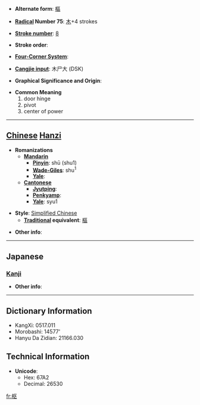 * '''Alternate form''': [[樞]]

* '''[[Wiktionary:Chinese radical index| Radical]] Number 75''': [[Wiktionary:Chinese radical index 木|木]]+4 strokes

* '''[[Wiktionary:Chinese total strokes index|Stroke number]]''': [[Wiktionary:Chinese total strokes index 8|8]]

* '''Stroke order''': 

* '''[[Wiktionary:Chinese four corner index|Four-Corner System]]''': 

* '''[[Wiktionary:Chinese Cangjie index|Cangjie input]]''': 木尸大 (DSK)

* '''Graphical Significance and Origin''': 

* '''Common Meaning'''
*#door hinge
*# pivot
*# center of power


----

== [[Chinese]] [[Hanzi]] ==

* '''Romanizations'''
** '''[[Mandarin]]'''
*** '''[[Pinyin]]''': shū (shu1)
*** '''[[Wade-Giles]]''': shu<sup>1</sup>
*** '''[[Yale]]''': 
** '''[[Cantonese]]'''
*** '''[[Jyutping]]''':
*** '''[[Penkyamp]]''': 
*** '''[[Yale]]''': syu1

* '''Style''': [[Simplified Chinese]] 
** '''[[Traditional Chinese|Traditional]] equivalent''': [[樞]]

* '''Other info''': 

----

==Japanese==
===[[Kanji]]===
{{kanji|on readings=[[すう]] (sū), [[しゅ]] (shu)|kun readings=[[とぼそ]] (toboso), [[からくり]] (karakuri)}}

* '''Other info''':  

----

== Dictionary Information ==

* KangXi: 0517.011
* Morobashi: 14577'
* Hanyu Da Zidian: 21166.030

== Technical Information ==

* '''Unicode''':
** Hex: 67A2
** Decimal: 26530

[[fr:枢]]